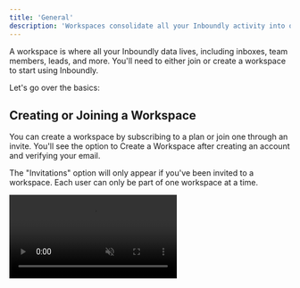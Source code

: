 ```yaml
---
title: 'General'
description: 'Workspaces consolidate all your Inboundly activity into one place, simplifying your workflow.'
---
```


A workspace is where all your Inboundly data lives, including inboxes, team members, leads, and more. You'll need to either join or create a workspace to start using Inboundly.

Let's go over the basics:

## Creating or Joining a Workspace

You can create a workspace by subscribing to a plan or join one through an invite. You'll see the option to Create a Workspace after creating an account and verifying your email.

The "Invitations" option will only appear if you've been invited to a workspace. Each user can only be part of one workspace at a time.

<video autoplay="true" muted="true" loop playsinline className="w-full aspect-video" src="/videos/guides_acceptinvite.mp4" />

## Leaving a Workspace

<Warning>Owners cannot leave their workspace - it must be deleted.</Warning>

To leave a workspace, go to the Settings tab, then click on "General," and select "Leave Workspace".

## Deleting a Workspace

<Warning>Deleting a workspace will permanently delete all associated data with the account.</Warning>

If you're the workspace owner, you can delete the workspace by going to the Settings tab, then click on "General," and select "Delete Workspace".

Deleting the workspace does not affect your billing plan. If you wish to cancel Inboundly completely, unsubscribe before deleting the workspace. If you do not unsubscribe, you can create a new workspace.

## Need Help?

If you encounter any difficulties, please reach out to support@inboundly.bolddesk.com for assistance.